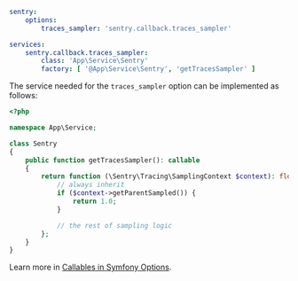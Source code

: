 <!-- prettier-ignore -->
```yaml {filename:config/packages/sentry.yaml}
sentry:
    options:
        traces_sampler: 'sentry.callback.traces_sampler'

services:
    sentry.callback.traces_sampler:
        class: 'App\Service\Sentry'
        factory: [ '@App\Service\Sentry', 'getTracesSampler' ]
```

The service needed for the `traces_sampler` option can be implemented as follows:

```php {filename:src/Service/Sentry.php}
<?php

namespace App\Service;

class Sentry
{
    public function getTracesSampler(): callable
    {
        return function (\Sentry\Tracing\SamplingContext $context): float {
            // always inherit
            if ($context->getParentSampled()) {
                return 1.0;
            }

            // the rest of sampling logic
        };
    }
}
```

<Note>

Learn more in [Callables in Symfony Options](/platforms/php/guides/symfony/configuration/symfony-options/#callables).

</Note>

